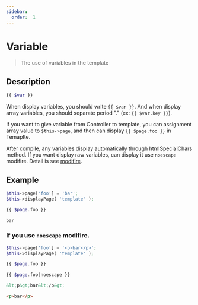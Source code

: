 ```yaml
---
sidebar:
  order:  1
---
```


# Variable

> The use of variables in the template

## Description

```php
{{ $var }}
```

When display variables, you should write `{{ $var }}`. And when display array variables, you should separate period "." (ex: `{{ $var.key }}`).

If you want to give variable from Controller to template, you can assignment array value to `$this->page`, and then can display `{{ $page.foo }}` in Temaplte.

After compile, any variables display automatically through htmlSpecialChars method. If you want display raw variables, can display it use `noescape` modifire. Detail is see [modifire](/docs/fegg/basic/templates#modifiers).

## Example

```php title="Controller"
$this->page['foo'] = 'bar';
$this->displayPage( 'template' );
```

```php title="Template"
{{ $page.foo }}
```

```html title="Output"
bar
```

### If you use `noescape` modifire.

```php title="Controller"
$this->page['foo'] = '<p>bar</p>';
$this->displayPage( 'template' );
```

```php title="Template"
{{ $page.foo }}

{{ $page.foo|noescape }}
```

```html title="Output"
&lt;p&gt;bar&lt;/p&gt;

<p>bar</p>
```
